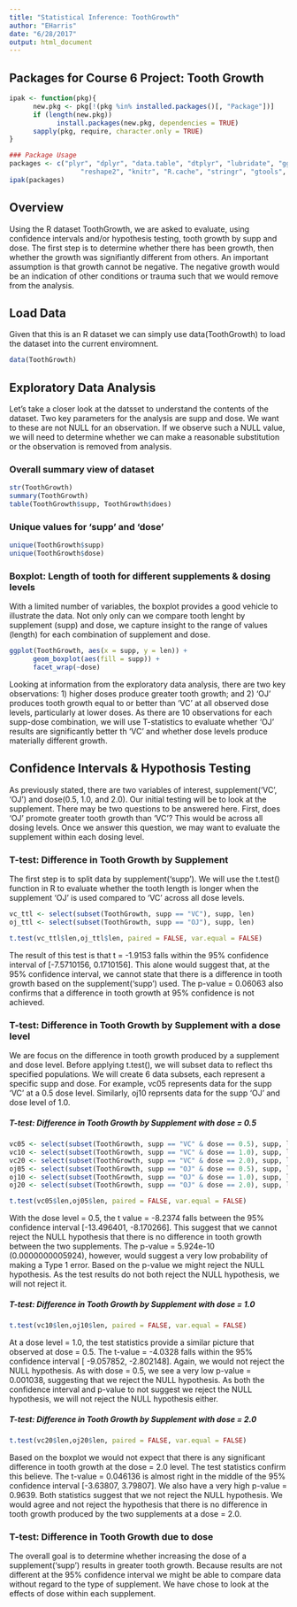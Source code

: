 ```yaml
---
title: "Statistical Inference: ToothGrowth"
author: "EHarris"
date: "6/28/2017"
output: html_document
---
```


## Packages for Course 6 Project: Tooth Growth
```r
ipak <- function(pkg){
      new.pkg <- pkg[!(pkg %in% installed.packages()[, "Package"])]
      if (length(new.pkg)) 
            install.packages(new.pkg, dependencies = TRUE)
      sapply(pkg, require, character.only = TRUE)
}

### Package Usage
packages <- c("plyr", "dplyr", "data.table", "dtplyr", "lubridate", "ggplot2", "scales",
                  "reshape2", "knitr", "R.cache", "stringr", "gtools", "quantreg")
ipak(packages)
```

## Overview  
Using the R dataset ToothGrowth, we are asked to evaluate, using confidence intervals and/or hypothesis testing, tooth growth by supp and dose.  The first step is to determine whether there has been growth, then whether the growth was signifiantly different from others. An important assumption is that growth cannot be negative.  The negative growth would be an indication of other conditions or trauma such that we would remove from the analysis.  


## Load Data  
Given that this is an R dataset we can simply use data(ToothGrowth) to load the dataset into the current enviromnent.  
```r
data(ToothGrowth)
```


## Exploratory Data Analysis  
Let's take a closer look at the datsset to understand the contents of the dataset.  Two key parameters for the analysis are supp and dose.  We want to these are not NULL for an observation.  If we observe such a NULL value, we will need to determine whether we can make a reasonable substitution or the observation is removed from analysis.

### Overall summary view of dataset
```r
str(ToothGrowth)
summary(ToothGrowth)
table(ToothGrowth$supp, ToothGrowth$does)
```

### Unique values for 'supp' and 'dose'
```r
unique(ToothGrowth$supp)
unique(ToothGrowth$dose)
```

### Boxplot: Length of tooth for different supplements & dosing levels
With a limited number of variables, the boxplot provides a good vehicle to illustrate the data.  Not only only can we  compare tooth lenght by supplement (supp) and dose, we capture insight to the range of values (length) for each combination of supplement and dose.
```r
ggplot(ToothGrowth, aes(x = supp, y = len)) +
      geom_boxplot(aes(fill = supp)) +
      facet_wrap(~dose)
```

Looking at information from the exploratory data analysis, there are two key observations: 1) higher doses produce greater tooth growth; and 2) 'OJ' produces tooth growth equal to or better than 'VC' at all observed dose levels, particularly at lower doses. As there are 10 observations for each supp-dose combination, we will use T-statistics to evaluate whether 'OJ' results are significantly better th 'VC' and whether dose levels produce materially different growth.


## Confidence Intervals & Hypothosis Testing
As previously stated, there are two variables of interest, supplement('VC', 'OJ') and dose(0.5, 1.0, and 2.0).  Our initial testing will be to look at the supplement.  There may be two questions to be answered here.  First, does 'OJ' promote greater tooth growth than 'VC'?  This would be across all dosing levels.  Once we answer this question, we may want to evaluate the supplement within each dosing level.

### T-test: Difference in Tooth Growth by Supplement
The first step is to split data by supplement('supp').  We will use the t.test() function in R to evaluate whether the tooth length is longer when the supplement 'OJ' is used compared to 'VC' across all dose levels.
```r
vc_ttl <- select(subset(ToothGrowth, supp == "VC"), supp, len)
oj_ttl <- select(subset(ToothGrowth, supp == "OJ"), supp, len)

t.test(vc_ttl$len,oj_ttl$len, paired = FALSE, var.equal = FALSE)
```

The result of this test is that t = -1.9153 falls within the 95% confidence interval of [-7.5710156, 0.1710156].  This alone would suggest that, at the 95% confidence interval, we cannot state that there is a difference in tooth growth based on the supplement('supp') used.  The p-value = 0.06063 also confirms that a difference in tooth growth at 95% confidence is not achieved.

### T-test: Difference in Tooth Growth by Supplement with a dose level
We are focus on the difference in tooth growth produced by a supplement and dose level.  Before applying t.test(), we will subset data to reflect ths specified populations.  We will create 6 data subsets, each represent a specific supp and dose.  For example, vc05 represents data for the supp 'VC' at a 0.5 dose level.  Similarly, oj10 reprsents data for the supp 'OJ' and dose level of 1.0.

##### T-test: Difference in Tooth Growth by Supplement with dose = 0.5
```r
vc05 <- select(subset(ToothGrowth, supp == "VC" & dose == 0.5), supp, len)
vc10 <- select(subset(ToothGrowth, supp == "VC" & dose == 1.0), supp, len)
vc20 <- select(subset(ToothGrowth, supp == "VC" & dose == 2.0), supp, len)
oj05 <- select(subset(ToothGrowth, supp == "OJ" & dose == 0.5), supp, len)
oj10 <- select(subset(ToothGrowth, supp == "OJ" & dose == 1.0), supp, len)
oj20 <- select(subset(ToothGrowth, supp == "OJ" & dose == 2.0), supp, len)

t.test(vc05$len,oj05$len, paired = FALSE, var.equal = FALSE)
```

With the dose level = 0.5, the t value = -8.2374 falls between the 95% confidence interval [-13.496401, -8.170266].  This suggest that we cannot reject the NULL hypothesis that there is no difference in tooth growth between the two supplements.  The p-value = 5.924e-10 (0.0000000005924), however, would suggest a very low probability of making a Type 1 error.  Based on the p-value we might reject the NULL hypothesis.  As the test results do not both reject the NULL hypothesis, we will not reject it.

##### T-test: Difference in Tooth Growth by Supplement with dose = 1.0
```r
t.test(vc10$len,oj10$len, paired = FALSE, var.equal = FALSE)
```

At a dose level = 1.0, the test statistics provide a similar picture that observed at dose = 0.5.  The t-value = -4.0328 falls within the 95% confidence interval [ -9.057852, -2.802148].  Again, we would not reject the NULL hypothesis.  As with dose = 0.5, we see a very low p-value = 0.001038, suggesting that we reject the NULL hypothesis.  As both the confidence interval and p-value to not suggest we reject the NULL hypothesis, we will not reject the NULL hypothesis either.


##### T-test: Difference in Tooth Growth by Supplement with dose = 2.0
```r
t.test(vc20$len,oj20$len, paired = FALSE, var.equal = FALSE)
```

Based on the boxplot we would not expect that there is any significant difference in tooth growth at the dose = 2.0 level.  The test statistics confirm this believe.  The t-value = 0.046136 is almost right in the middle of the 95% confidence interval [-3.63807, 3.79807].  We also have a very high p-value = 0.9639.  Both statistics suggest that we not reject the NULL hypothesis.  We would agree and not reject the hypothesis that there is no difference in tooth growth produced by the two supplements at a dose = 2.0.

### T-test: Difference in Tooth Growth due to dose
The overall goal is to determine whether increasing the dose of a supplement('supp') results in greater tooth growth.  Because results are not different at the 95% confidence interval we might be able to compare data without regard to the type of supplement.  We have chose to look at the effects of dose within each supplement.







